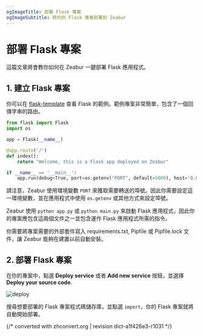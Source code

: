 ```yaml
---
ogImageTitle: 部署 Flask 專案
ogImageSubtitle: 將你的 Flask 專案部署到 Zeabur
---
```


# 部署 Flask 專案

這篇文章將會教你如何在 Zeabur 一鍵部署 Flask 應用程式。

## 1. 建立 Flask 專案

你可以在 [flask-template](https://github.com/zeabur/flask-template) 查看 Flask 的範例。範例專案非常簡單，包含了一個回傳字串的路由。

```python
from flask import Flask
import os

app = Flask(__name__)

@app.route('/')
def index():
    return "Welcome, this is a Flask app deployed on Zeabur"

if __name__ == '__main__':
    app.run(debug=True, port=os.getenv("PORT", default=5000), host='0.0.0.0')
```

請注意，Zeabur 使用環境變數 `PORT` 來獲取需要轉送的埠號。因此你需要設定這一環境變數，並在應用程式中使用 `os.getenv` 或其他方式來設定埠號。

Zeabur 使用 `python app.py` 或 `python main.py` 來啟動 Flask 應用程式，因此你的專案應包含這兩個文件之一並包含運作 Flask 應用程式所需的指令。

你需要將專案需要的外部套件寫入 requirements.txt, Pipfile 或 Pipfile.lock 文件，讓 Zeabur 能夠在建置以前自動安裝。

## 2. 部署 Flask 專案

在你的專案中，點選 **Deploy service** 或者 **Add new service** 按鈕，並選擇 **Deploy your source code**.

![deploy](/framework/deploy.png)

搜尋想要部署的 Flask 專案程式碼儲存庫，並點選 `import`，你的 Flask 專案就將自動開始部署。

{/* converted with zhconvert.org | revision dict-a1f426e3-r1031 */}
